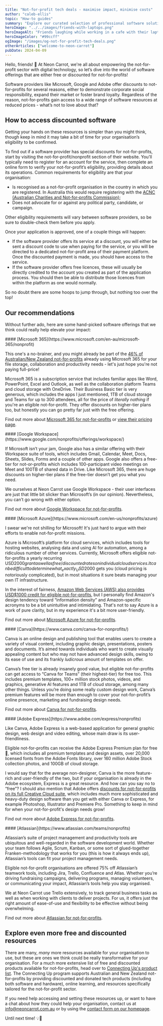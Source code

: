 ```yaml
---
title: "Not-for-profit tech deals - maximise impact, minimise costs"
author: "caleb-ellis"
topic: "How-to guides"
summary: "Explore our curated selection of professional software solutions available at free or discounted rates for not-for-profits. Featuring offers from Microsoft, Google and Adobe, enhance your organisation's impact and elevate your mission with the right tech tools!"
heroImage: "../../images/friends-with-laptops.png"
heroImageAlt: "Friends laughing while working in a cafe with their laptops"
heroImageColor: "#99ccff"
ogImage: "/images/og-not-for-profit-tech-deals.png"
otherArticles: ["welcome-to-neon-carrot"]
pubDate: 2024-04-09
---
```




Hello, friends! 👋 At Neon Carrot, we're all about empowering the not-for-profit sector with digital technology, so let’s dive into the world of software offerings that are either free or discounted for not-for-profits!

Software providers like Microsoft, Google and Adobe offer discounts to not-for-profits for several reasons, either to demonstrate corporate social responsibility, expand their market or foster brand loyalty. Regardless of the reason, not-for-profits gain access to a wide range of software resources at reduced prices - what’s not to love about that?

## How to access discounted software

Getting your hands on these resources is simpler than you might think, though keep in mind it may take a bit of time for your organisation’s eligibility to be confirmed.

To find out if a software provider has special discounts for not-for-profits, start by visiting the not-for-profit/nonprofit section of their website. You’ll typically need to register for an account for the service, then complete an online form to verify your not-for-profit’s eligibility, providing details about its operations. Common requirements for eligibility are that your organisation:

- Is recognised as a not-for-profit organisation in the country in which you are registered. In Australia this would require registering with the [ACNC (Australian Charities and Not-for-profits Commission)](https://www.acnc.gov.au/);
- Does not advocate for or against any political party, candidate, or campaign.

Other eligibility requirements will vary between software providers, so be sure to double-check them before you apply.

Once your application is approved, one of a couple things will happen:

- If the software provider offers its service at a discount, you will either be sent a discount code to use when paying for the service, or you will be directed to a dedicated not-for-profit area of their payment platform. Once the discounted payment is made, you should have access to the service.
- If the software provider offers free licences, these will usually be directly credited to the account you created as part of the application process. You should then be able to distribute those licences from within the platform as one would normally.

So no doubt there are some hoops to jump through, but nothing too over the top!

## Our recommendations

Without further ado, here are some hand-picked software offerings that we think could really help elevate your impact:

<div class="article-image-wrapper">
  <Picture
    alt="Microsoft 365 logo with their base product offerings"
    class="article-image"
    formats={["webp"]}
    height={357}
    loading="lazy"
    sizes="(min-width: 456px) 678px, 412px"
    src={microsoft365}
    width={678}
    widths={[678, 412]}
  />
</div>
#### [Microsoft 365](https://www.microsoft.com/en-au/microsoft-365/nonprofit)

This one's a no-brainer, and you might already be part of the [46% of Australian/New Zealand not-for-profits](https://www.infoxchange.org/sites/default/files/infoxchanges_2023_digital_technology_in_the_not-for-profit_sector_report.pdf) already using Microsoft 365 for your file storage, collaboration and productivity needs - let's just hope you're not paying full-price!

Microsoft 365 is a subscription service that includes familiar apps like Word, PowerPoint, Excel and Outlook, as well as the collaboration platform Teams and cloud storage with OneDrive. Their Business Basic tier is very generous, which includes the apps I just mentioned, 1TB of cloud storage and Teams for up to 300 attendees, all for the price of _literally nothing_ if you're an eligible not-for-profit. They offer discounts on higher-tier plans too, but honestly you can go pretty far just with the free offering.

Find out more about [Microsoft 365 for not-for-profits](https://www.microsoft.com/en-au/microsoft-365/nonprofit) or [view their pricing page](https://www.microsoft.com/en-au/microsoft-365/enterprise/nonprofit-plans-and-pricing).

<div class="article-image-wrapper">
  <Picture
    alt="Google Workspace logo with their base product offerings"
    class="article-image"
    formats={["webp"]}
    height={357}
    loading="lazy"
    sizes="(min-width: 456px) 678px, 412px"
    src={googleWorkspace}
    width={678}
    widths={[678, 412]}
  />
</div>
#### [Google Workspace](https://www.google.com/nonprofits/offerings/workspace/)

If Microsoft isn’t your jam, Google also has a similar offering with their Workspace suite of tools, which includes Gmail, Calendar, Meet, Docs, Sheets, Slides, Forms and a couple of other apps. Google also offers a free-tier for not-or-profits which includes 100-participant video meetings on Meet and 100TB of shared data in Drive. Like Microsoft 365, there are huge discounts on higher-tier plans if the free-tier doesn’t get you what you need.

We ourselves at Neon Carrot use Google Workspace -  their user interfaces are just that little bit slicker than Microsoft’s (in our opinion). Nevertheless, you can’t go wrong with either option.

Find out more about [Google Workspace for not-for-profits](https://www.google.com/nonprofits/offerings/workspace/).

<div class="article-image-wrapper">
  <Picture
    alt="Microsoft Azure logo"
    class="article-image"
    formats={["webp"]}
    height={357}
    loading="lazy"
    sizes="(min-width: 456px) 678px, 412px"
    src={microsoftAzure}
    width={678}
    widths={[678, 412]}
  />
</div>
#### [Microsoft Azure](https://www.microsoft.com/en-us/nonprofits/azure)

I swear we're not shilling for Microsoft! It's just hard to argue with their efforts to enable not-for-profit missions.

Azure is Microsoft’s platform for cloud services, which includes tools for hosting websites, analysing data and using AI for automation, among a ridiculous number of other services. Currently, Microsoft offers eligible not-for-profits a yearly recurring USD$2000 grant as well as free/discounted rates on individual cloud services. It can be difficult to determine what _exactly_ USD$2000 gets you (cloud pricing is notoriously complicated), but in most situations it sure beats managing your own IT infrastructure.

In the interest of fairness, [Amazon Web Services (AWS) also provides USD$1000 credit for eligible not-for-profits](https://aws.amazon.com/government-education/nonprofits/), but I personally find Amazon's design tendency toward “information density” and Amazon-specific acronyms to be a bit unintuitive and intimidating. That's not to say Azure is a work of pure clarity, but in my experience it's a bit more user-friendly.

Find out more about [Microsoft Azure for not-for-profits](https://www.microsoft.com/en-us/nonprofits/azure).

<div class="article-image-wrapper">
  <Picture
    alt="Canva logo with a showcase of some of their templates"
    class="article-image"
    formats={["webp"]}
    height={353}
    loading="lazy"
    sizes="(min-width: 456px) 673px, 412px"
    src={canva}
    width={678}
    widths={[673, 412]}
  />
</div>
#### [Canva](https://www.canva.com/canva-for-nonprofits/)

Canva is an online design and publishing tool that enables users to create a variety of visual content, including graphic design, presentations, posters and documents. It’s aimed towards individuals who want to create visually appealing content but who may not have advanced design skills, owing to its ease of use and its frankly _ludicrous_ amount of templates on offer.

Canva’s free tier is already insanely good value, but eligible not-for-profits can get access to “Canva for Teams” (their highest-tier) for free too. This includes premium templates, 100+ million stock photos, videos, and graphics, generative AI features and 1TB of cloud storage, among many other things. Unless you’re doing some really custom design work, Canva’s premium features will be more than enough to cover your not-for-profit’s online presence, marketing and fundraising design needs.

Find out more about [Canva for not-for-profits](https://www.canva.com/canva-for-nonprofits/).

<div class="article-image-wrapper">
  <Picture
    alt="Adobe Express app homepage"
    class="article-image"
    formats={["webp"]}
    height={379}
    loading="lazy"
    sizes="(min-width: 456px) 673px, 412px"
    src={adobeExpress}
    width={678}
    widths={[673, 412]}
  />
</div>
#### [Adobe Express](https://www.adobe.com/express/nonprofits)

Like Canva, Adobe Express is a web-based application for general graphic design, web design and video editing, whose main draw is its user-friendliness. 

Eligible not-for-profits can receive the Adobe Express Premium plan for free 🎉, which includes all premium templates and design assets, over 20,000 licensed fonts from the Adobe Fonts library, over 160 million Adobe Stock collection photos, and 100GB of cloud storage.

I would say that for the average non-designer, Canva is the more feature-rich and user-friendly of the two, but if your organisation is already in the Adobe ecosystem, Express is a great resource. And how can you say no to “free”? I should also mention that Adobe offers [discounts for not-for-profits on its full Creative Cloud suite](https://www.connectingup.org/partner/adobe-charity-licensing), which includes much more sophisticated and heavy-duty design software than you get with either Canva or Express, for example Photoshop, Illustrator and Premiere Pro. Something to keep in mind for when your not-for-profit's design needs grow!

Find out more about [Adobe Express for not-for-profits](https://www.adobe.com/express/nonprofits).

<div class="article-image-wrapper">
  <Picture
    alt="Atlassian logo"
    class="article-image"
    formats={["webp"]}
    height={328}
    loading="lazy"
    sizes="(min-width: 456px) 673px, 412px"
    src={trello}
    width={678}
    widths={[673, 412]}
  />
</div>
#### [Atlassian](https://www.atlassian.com/teams/nonprofits)

Atlassian’s suite of project management and productivity tools are ubiquitous and well-regarded in the software development world. Whether your team follows Agile, Scrum, Kanban, or some sort of glued-together Franken-methodology that works for you (this is how it always ends up), Atlassian’s tools can fit your project management needs.

Eligible not-for-profit organisations are offered 75% off Atlassian’s teamwork tools, including Jira, Trello, Confluence and Atlas. Whether you’re driving fundraising campaigns, delivering programs, managing volunteers, or communicating your impact, Atlassian’s tools help you stay organised.

We at Neon Carrot use Trello extensively, to track general business tasks as well as when working with clients to deliver projects. For us, it offers just the right amount of ease-of-use and flexibility to be effective without being overwhelming.

Find out more about [Atlassian for not-for-profits](https://www.atlassian.com/teams/nonprofits).

## Explore even more free and discounted resources

There are many, _many_ more resources available for your organisation to use, but these are ones we think could be really transformative for your organisation. For a much more extensive list of free and discounted products available for not-for-profits, head over to [Connecting Up's product list](https://www.connectingup.org/products). The Connecting Up program supports Australian and New Zealand not-for-profits by providing discounted and donated tech products (including both software and hardware), online learning, and resources specifically tailored for the not-for-profit sector.

If you need help accessing and setting these resources up, or want to have a chat about how they could help your organisation, contact us at [info@neoncarrot.com.au](mailto:info@neoncarrot.com.au) or by using the [contact form on our homepage](/#contact).

Until next time! 💡🥕
